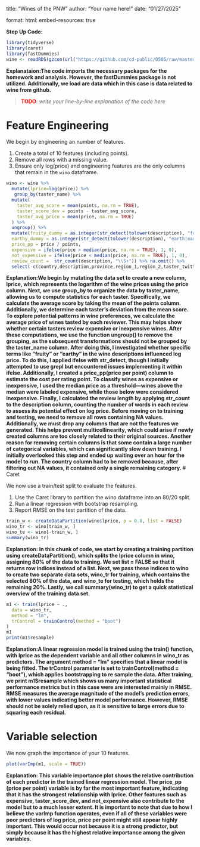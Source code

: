 
title: "Wines of the PNW"
author: "Your name here!"
date: "01/27/2025"

format: 
  html:
    embed-resources: true

**Step Up Code:**
```{r}
library(tidyverse)
library(caret)
library(fastDummies)
wine <- readRDS(gzcon(url("https://github.com/cd-public/D505/raw/master/dat/wine.rds")))
```

**Explanataion:The code imports the necessary packages for the homework and analysis. However, the fastDummies package is not utilized. Additionally, we load are data which in this case is data related to wine from github.**

> <span style="color:red;font-weight:bold">TODO</span>: *write your line-by-line explanation of the code here*

# Feature Engineering

We begin by engineering an number of features.

1. Create a total of 10 features (including points). 
2. Remove all rows with a missing value. 
3. Ensure only log(price) and engineering features are the only columns that remain in the `wino` dataframe.

```{r}
wino <- wine %>% 
  mutate(lprice=log(price)) %>% 
   group_by(taster_name) %>%
  mutate(
    taster_avg_score = mean(points, na.rm = TRUE),
    taster_score_dev = points - taster_avg_score,
    taster_avg_price = mean(price, na.rm = TRUE)
  ) %>%
  ungroup() %>%
  mutate(fruity_dummy = as.integer(str_detect(tolower(description), "fruity")),
  earthy_dummy = as.integer(str_detect(tolower(description), "earth|earthy")),
  price_pp = price / points,
  expensive = ifelse(price > median(price, na.rm = TRUE), 1, 0),
  not_expensive = ifelse(price < median(price, na.rm = TRUE), 1, 0),
  review_count =  str_count(description, "\\S+")) %>% na.omit() %>% 
  select(-c(country,description,province,region_1,region_2,taster_twitter_handle,price,designation,points,taster_name,variety,winery,year,id,title))
```

**Explanation:We begin by mutating the data set to create a new column, lprice, which represents the logarithm of the wine prices using the price column. Next, we use group_by to organize the data by taster_name, allowing us to compute statistics for each taster. Specifically, we calculate the average score by taking the mean of the points column. Additionally, we determine each taster’s deviation from the mean score. To explore potential patterns in wine preferences, we calculate the average price of wines tasted by each reviewer. This may helps show whether certain tasters review expensive or inexpensive wines. After these computations, we use the function ungroup() to remove the grouping, as the subsequent transformations should not be grouped by the taster_name column. After doing this, I investigated whether specific terms like "fruity" or "earthy" in the wine descriptions influenced log price. To do this, I applied ifelse with str_detect, though I initially attempted to use grepl but encountered issues implementing it within ifelse. Additionally, I created a price_pp(price per point) column to estimate the cost per rating point. To classify wines as expensive or inexpensive, I used the median price as a threshold—wines above the median were labeled expensive, while those below were considered inexpensive. Finally, I calculated the review length by applying str_count to the description column, counting the number of words in each review to assess its potential effect on log price. Before moving on to training and testing, we need to remove all rows containing NA values. Additionally, we must drop any columns that are not the features we generated. This helps prevent multicollinearity, which could arise if newly created columns are too closely related to their original sources. Another reason for removing certain columns is that some contain a large number of categorical variables, which can significantly slow down training. I initially overlooked this step and ended up waiting over an hour for the model to run. The country column had to be removed because, after filtering out NA values, it contained only a single remaining category. **
# Caret

We now use a train/test split to evaluate the features.

1. Use the Caret library to partition the wino dataframe into an 80/20 split. 
2. Run a linear regression with bootstrap resampling. 
3. Report RMSE on the test partition of the data.

```{r}
train_w <- createDataPartition(wino$lprice, p = 0.8, list = FALSE)
wino_tr <- wino[train_w, ]
wino_te <- wino[-train_w, ]
summary(wino_tr)
```
**Explanation: In this chunk of code, we start by creating a training partition using createDataPartition(), which splits the lprice column in wino, assigning 80% of the data to training. We set list = FALSE so that it returns row indices instead of a list. Next, we pass these indices to wino to create two separate data sets, wino_tr for training, which contains the selected 80% of the data, and wino_te for testing, which holds the remaining 20%. Lastly, we call summary(wino_tr) to get a quick statistical overview of the training data set.**


```{r}
m1 <- train(lprice ~ .,
  data = wino_tr,
  method = "lm",
  trControl = trainControl(method = "boot")
)
m1
print(m1$resample)
```
**Explanation:A linear regression model is trained using the train() function, with lprice as the dependent variable and all other columns in wino_tr as predictors. The argument method = "lm" specifies that a linear model is being fitted. The trControl parameter is set to trainControl(method = "boot"), which applies bootstrapping to re sample the data. After training, we print m1$resample which shows us many important statistical performance metrics but in this case were are interested mainly in RMSE. RMSE measures the average magnitude of the model’s prediction errors, with lower values indicating better model performance. However, RMSE should not be solely relied upon, as it is sensitive to large errors due to squaring each residual.**


# Variable selection

We now graph the importance of your 10 features.

```{r}
plot(varImp(m1, scale = TRUE))
```
**Explanation: This variable importance plot shows the relative contribution of each predictor in the trained linear regression model. The price_pp (price per point) variable is by far the most important feature, indicating that it has the strongest relationship with lprice. Other features such as expensive, taster_score_dev, and not_expensive also contribute to the model but to a much lesser extent. It is important to note that due to how I believe the varImp function operates, even if all of these variables were poor predictors of log price, price per point might still appear highly important. This would occur not because it is a strong predictor, but simply because it has the highest relative importance among the given variables.**
